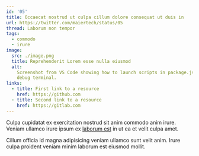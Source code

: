 ```yaml
---
id: '05'
title: Occaecat nostrud ut culpa cillum dolore consequat ut duis in
url: https://twitter.com/maiertech/status/05
thread: Laborum non tempor
tags:
  - commodo
  - irure
image:
  src: ./image.png
  title: Reprehenderit Lorem esse nulla eiusmod
  alt:
    Screenshot from VS Code showing how to launch scripts in package.json in a
    debug terminal.
links:
  - title: First link to a resource
    href: https://github.com
  - title: Second link to a resource
    href: https://gitlab.com
---
```


Culpa cupidatat ex exercitation nostrud sit anim commodo anim irure. Veniam
ullamco irure ipsum ex [laborum est](https://github.com) in ut ea et velit culpa
amet.

Cillum officia id magna adipisicing veniam ullamco sunt velit anim. Irure culpa
proident veniam minim laborum est eiusmod mollit.
